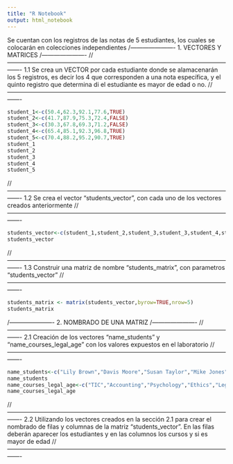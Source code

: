 ```yaml
---
title: "R Notebook"
output: html_notebook
---
```

Se cuentan con los registros de las notas de 5 estudiantes, los cuales se colocarán en colecciones independientes
/----------------------
1. VECTORES Y MATRICES
/----------------------
//-------------------------------------------------------------------------------------------------------------------
1.1 
Se crea un VECTOR por cada estudiante donde se alamacenarán los 5 registros, es decir los 4 que corresponden a una nota específica, y el quinto registro que determina di el estudiante es mayor de edad o no.
//-------------------------------------------------------------------------------------------------------------------

```r
student_1<-c(50.4,62.3,92.1,77.6,TRUE)
student_2<-c(41.7,87.9,75.3,72.4,FALSE)
student_3<-c(30.3,67.8,69.3,71.2,FALSE)
student_4<-c(65.4,85.1,92.3,96.8,TRUE)
student_5<-c(70.4,88.2,95.2,90.7,TRUE)
student_1
student_2
student_3
student_4
student_5

```

//-------------------------------------------------------------------------------------------------------------------
1.2
Se crea el vector "students_vector", con cada uno de los vectores creados anteriormente
//-------------------------------------------------------------------------------------------------------------------
```r
students_vector<-c(student_1,student_2,student_3,student_3,student_4,student_5)
students_vector
```
//-------------------------------------------------------------------------------------------------------------------
1.3
Construir una matriz de nombre "students_matrix", con parametros "students_vector"
//-------------------------------------------------------------------------------------------------------------------
```r
students_matrix <- matrix(students_vector,byrow=TRUE,nrow=5)
students_matrix

```
/----------------------
2. NOMBRADO DE UNA MATRIZ
/----------------------
//-------------------------------------------------------------------------------------------------------------------
2.1 
Creación de los vectores "name_students" y "name_courses_legal_age" con los valores expuestos en el laboratorio
//-------------------------------------------------------------------------------------------------------------------

```r
name_students<-c("Lily Brown","Davis Moore","Susan Taylor","Mike Jones","Tom Hill")
name_students
name_courses_legal_age<-c("TIC","Accounting","Psychology","Ethics","Legal_age")
name_courses_legal_age


```
//-------------------------------------------------------------------------------------------------------------------
2.2 
Utilizando los vectores creados en la sección 2.1 para crear el nombrado de filas y columnas de la matriz "students_vector". En las filas deberán aparecer los estudiantes y en las columnos los cursos y si es mayor de edad
//-------------------------------------------------------------------------------------------------------------------
```r


```

